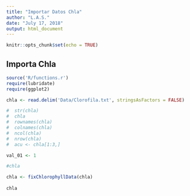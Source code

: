 ```yaml
---
title: "Importar Datos Chla"
author: "L.A.S."
date: "July 17, 2018"
output: html_document
---
```


```r
knitr::opts_chunk$set(echo = TRUE)
```

## Importa Chla

```r
source('R/functions.r')
require(lubridate)
require(ggplot2)

chla <- read.delim('Data/Clorofila.txt', stringsAsFactors = FALSE)

#  str(chla)
#  chla
#  rownames(chla)
#  colnames(chla)
#  ncol(chla)
#  nrow(chla)
#  acu <- chla[1:3,]

val_01 <- 1

#chla

chla <- fixChlorophyllData(chla)
  
chla

  

  
  
  
```
